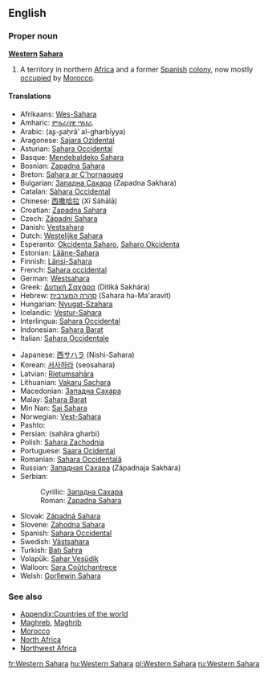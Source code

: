 {{wikipedia}}
==English==

===Proper noun===
'''[[western|Western]] [[Sahara]]'''

# A territory in northern [[Africa]] and a former [[Spain|Spanish]] [[colony]], now mostly [[occupation|occupied]] by [[Morocco]].

====Translations====
{{top}}
*Afrikaans: [[Wes-Sahara]]
*Amharic: [[ምዕራባዊ ሣህራ]]
*Arabic: {{ARchar|[[الصحراء الغربية]]}} (aʂ-ʂaḥrā’ al-gharbīyya) {{f}}
*Aragonese: [[Sajara Ozidental]] {{m}}
*Asturian: [[Sahara Occidental]] {{m}}
*Basque: [[Mendebaldeko Sahara]]
*Bosnian: [[Zapadna Sahara#Bosnian|Zapadna Sahara]] {{f}}
*Breton: [[Sahara ar C'hornaoueg]]
*Bulgarian: [[Западна Сахара#Bulgarian|Западна Сахара]] (Zapadna Sakhara) {{f}}
*Catalan: [[Sàhara Occidental]] {{m}}
*Chinese: [[西撒哈拉]] (Xī Sǎhālā)
*Croatian: [[Zapadna Sahara]] {{f}}
*Czech: [[Západní Sahara]] {{m}}
*Danish: [[Vestsahara]]
*Dutch: [[Westelijke Sahara]]
*Esperanto: [[Okcidenta Saharo]], [[Saharo Okcidenta]]
*Estonian: [[Lääne-Sahara]]
*Finnish: [[Länsi-Sahara]]
*French: [[Sahara occidental]] {{m}}
*German: [[Westsahara]] {{f}}
*Greek: [[Δυτική Σαχάρα]] (Ditiká Sakhára) {{f}}
*Hebrew: [[סהרה המערבית]] (Sahara ha-Ma'aravit) {{f}}
*Hungarian: [[Nyugat-Szahara]]
*Icelandic: [[Vestur-Sahara]]
*Interlingua: [[Sahara Occidental]]
*Indonesian: [[Sahara Barat]]
*Italian: [[Sahara Occidentale]] {{m}}
{{mid}}
*Japanese: [[西サハラ]] (Nishi-Sahara)
*Korean: [[서사하라]] (seosahara)
*Latvian: [[Rietumsahāra]]
*Lithuanian: [[Vakarų Sachara]]
*Macedonian: [[Западна Сахара]] {{f}}
*Malay: [[Sahara Barat]]
*Min Nan: [[Sai Sahara]]
*Norwegian: [[Vest-Sahara]]
*Pashto: {{PSchar|[[لوېديځه صحارا]]}}
*Persian: {{FAchar|[[صحرای غربی]]}} (sahâra gharbi)
*Polish: [[Sahara Zachodnia]] {{f}}
*Portuguese: [[Saara Ocidental]] {{m}}
*Romanian: [[Sahara Occidentală]] {{f}}
*Russian: [[Западная Сахара]] (Západnaja Sakhára) {{f}}
*Serbian:
*:Cyrillic: [[Западна Сахара#Serbian|Западна Сахара]] {{f}}
*:Roman: [[Zapadna Sahara#Serbian|Zapadna Sahara]] {{f}}
*Slovak: [[Západná Sahara]] {{f}}
*Slovene: [[Zahodna Sahara]] {{f}}
*Spanish: [[Sahara Occidental]] {{m}}
*Swedish: [[Västsahara]]
*Turkish: [[Batı Sahra]]
*Volapük: [[Sahar Vesüdik]]
*Walloon: [[Sara Coûtchantrece]]
*Welsh: [[Gorllewin Sahara]]
{{bottom}}

===See also===
*[[Appendix:Countries of the world]]
*[[Maghreb]], [[Maghrib]]
*[[Morocco]]
*[[North Africa]]
*[[Northwest Africa]]

[[fr:Western Sahara]]
[[hu:Western Sahara]]
[[pl:Western Sahara]]
[[ru:Western Sahara]]